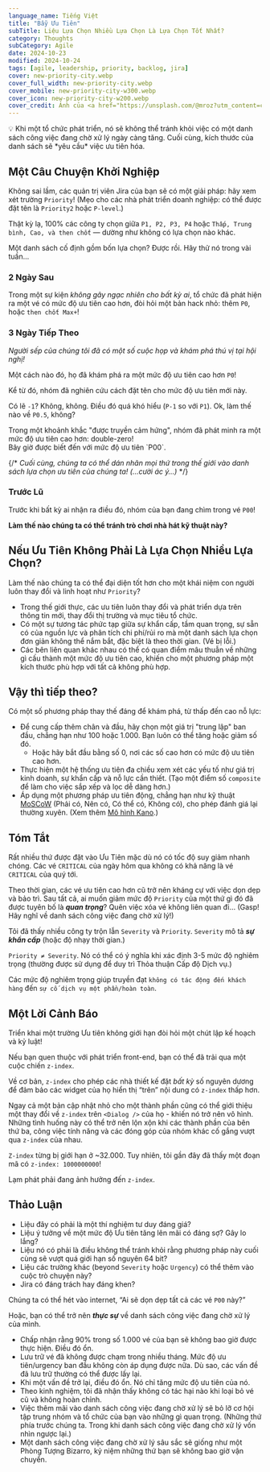 ```yaml
---
language_name: Tiếng Việt
title: "Bẫy Ưu Tiên"
subTitle: Liệu Lựa Chọn Nhiều Lựa Chọn Là Lựa Chọn Tốt Nhất?
category: Thoughts
subCategory: Agile
date: 2024-10-23
modified: 2024-10-24
tags: [agile, leadership, priority, backlog, jira]
cover: new-priority-city.webp
cover_full_width: new-priority-city.webp
cover_mobile: new-priority-city-w300.webp
cover_icon: new-priority-city-w200.webp
cover_credit: Ảnh của <a href="https://unsplash.com/@mroz?utm_content=creditCopyText&utm_medium=referral&utm_source=unsplash">Filip Mroz</a> trên <a href="https://unsplash.com/photos/photo-of-tram-beside-waiting-station-during-nighttime-023T4jyCRqA?utm_content=creditCopyText&utm_medium=referral&utm_source=unsplash">Unsplash</a>
---
```



<aside className="breakout">
💡 Khi một tổ chức phát triển, nó sẽ không thể tránh khỏi việc có một danh sách công việc đang chờ xử lý ngày càng tăng. Cuối cùng, kích thước của danh sách sẽ *yêu cầu* việc ưu tiên hóa.
</aside>

## Một Câu Chuyện Khởi Nghiệp

Không sai lầm, các quản trị viên Jira của bạn sẽ có một giải pháp: hãy xem xét trường `Priority`! (Mẹo cho các nhà phát triển doanh nghiệp: có thể được đặt tên là `Priority2` hoặc `P-level`.)

Thật kỳ lạ, 100% các công ty chọn giữa `P1, P2, P3, P4` hoặc `Thấp, Trung bình, Cao, và then chốt` — dường như không có lựa chọn nào khác.

Một danh sách cố định gồm bốn lựa chọn? Được rồi. Hãy thử nó trong vài tuần...

### 2 Ngày Sau

Trong một sự kiện *không gây ngạc nhiên cho bất kỳ ai*, tổ chức đã phát hiện ra một vé có mức độ ưu tiên cao hơn, đòi hỏi một bản hack nhỏ: thêm `P0`, hoặc `then chốt Max+`!

### 3 Ngày Tiếp Theo

*Người sếp của chúng tôi đã có một số cuộc họp và khám phá thú vị tại hội nghị!* 

Một cách nào đó, họ đã khám phá ra một mức độ ưu tiên cao hơn `P0`!

Kể từ đó, nhóm đã nghiên cứu cách đặt tên cho mức độ ưu tiên mới này.

Có lẽ `-1`? Không, không. Điều đó quá khó hiểu (`P-1` so với `P1`). Ok, làm thế nào về `P0.5`, không?

<p className="breakout">Trong một khoảnh khắc "được truyền cảm hứng", nhóm đã phát minh ra một mức độ ưu tiên cao hơn: double-zero!<br />Bây giờ được biết đến với mức độ ưu tiên `P00`.</p>

{/* *Cuối cùng, chúng ta có thể dán nhãn mọi thứ trong thế giới vào danh sách lựa chọn ưu tiên của chúng ta! (…cười ác ý…)* */}

### Trước Lũ

Trước khi bất kỳ ai nhận ra điều đó, nhóm của bạn đang chìm trong vé `P00`!

<b>Làm thế nào chúng ta có thể tránh trò chơi nhà hát kỹ thuật này?</b>

## Nếu Ưu Tiên Không Phải Là Lựa Chọn Nhiều Lựa Chọn?

Làm thế nào chúng ta có thể đại diện tốt hơn cho một khái niệm con người luôn thay đổi và linh hoạt như `Priority`?

- Trong thế giới thực, các ưu tiên luôn thay đổi và phát triển dựa trên thông tin mới, thay đổi thị trường và mục tiêu tổ chức.
- Có một sự tương tác phức tạp giữa sự khẩn cấp, tầm quan trọng, sự sẵn có của nguồn lực và phân tích chi phí/rủi ro mà một danh sách lựa chọn đơn giản không thể nắm bắt, đặc biệt là theo thời gian. (Vé bị lỗi.)
- Các bên liên quan khác nhau có thể có quan điểm mâu thuẫn về những gì cấu thành một mức độ ưu tiên cao, khiến cho một phương pháp một kích thước phù hợp với tất cả không phù hợp.

## Vậy thì tiếp theo?

Có một số phương pháp thay thế đáng để khám phá, từ thấp đến cao nỗ lực:

- Để cung cấp thêm chân và đầu, hãy chọn một giá trị "trung lập" ban đầu, chẳng hạn như 100 hoặc 1.000. Bạn luôn có thể tăng hoặc giảm số đó.
    - Hoặc hãy bắt đầu bằng số 0, nơi các số cao hơn có mức độ ưu tiên cao hơn.
- Thực hiện một hệ thống ưu tiên đa chiều xem xét các yếu tố như giá trị kinh doanh, sự khẩn cấp và nỗ lực cần thiết. (Tạo một điểm số `composite` để làm cho việc sắp xếp và lọc dễ dàng hơn.)
- Áp dụng một phương pháp ưu tiên động, chẳng hạn như kỹ thuật [MoSCoW](https://en.wikipedia.org/wiki/MoSCoW_method) (Phải có, Nên có, Có thể có, Không có), cho phép đánh giá lại thường xuyên. (Xem thêm [Mô hình Kano](https://en.wikipedia.org/wiki/Kano_model).)

## Tóm Tắt

Rất nhiều thứ được đặt vào Ưu Tiên mặc dù nó có tốc độ suy giảm nhanh chóng. Các vé `CRITICAL` của ngày hôm qua không có khả năng là vé `CRITICAL` của quý tới.

Theo thời gian, các vé ưu tiên cao hơn cũ trở nên kháng cự với việc dọn dẹp và bảo trì. Sau tất cả, ai muốn giảm mức độ `Priority` của một thứ gì đó đã được tuyên bố là ***quan trọng***? Quên việc xóa vé không liên quan đi… (Gasp! Hãy nghĩ về danh sách công việc đang chờ xử lý!)

Tôi đã thấy nhiều công ty trộn lẫn `Severity` và `Priority`. `Severity` mô tả ***sự khẩn cấp*** (hoặc độ nhạy thời gian.)

`Priority ≠ Severity`. Nó có thể có ý nghĩa khi xác định 3-5 mức độ nghiêm trọng (thường được sử dụng để duy trì Thỏa thuận Cấp độ Dịch vụ.)

Các mức độ nghiêm trọng giúp truyền đạt `không có tác động đến khách hàng` đến `sự cố dịch vụ một phần/hoàn toàn`.

## Một Lời Cảnh Báo

Triển khai một trường Ưu tiên không giới hạn đòi hỏi một chút lập kế hoạch và kỷ luật!

Nếu bạn quen thuộc với phát triển front-end, bạn có thể đã trải qua một cuộc chiến `z-index`.

Về cơ bản, `z-index` cho phép các nhà thiết kế đặt *bất kỳ* số nguyên dương để đảm bảo các widget của họ hiển thị “trên” nội dung có `z-index` thấp hơn.

Ngay cả một bản cập nhật nhỏ cho một thành phần cũng có thể giới thiệu một thay đổi về `z-index` trên `<Dialog />` của họ - khiến nó trở nên vô hình. Những tình huống này có thể trở nên lộn xộn khi các thành phần của bên thứ ba, công việc tính năng và các đóng góp của nhóm khác cố gắng vượt qua `z-index` của nhau.

`Z-index` từng bị giới hạn ở ~32.000. Tuy nhiên, tôi gần đây đã thấy một đoạn mã có `z-index: 1000000000`!

Lạm phát phải đang ảnh hưởng đến `z-index`.

## Thảo Luận

- Liệu đây có phải là một thí nghiệm tư duy đáng giá?
- Liệu ý tưởng về một mức độ Ưu tiên tăng lên mãi có đáng sợ? Gây lo lắng?
- Liệu nó có phải là điều không thể tránh khỏi rằng phương pháp này cuối cùng sẽ vượt quá giới hạn số nguyên 64 bit?
- Liệu các trường khác (beyond `Severity` hoặc `Urgency`) có thể thêm vào cuộc trò chuyện này?
- Jira có đáng trách hay đáng khen?

Chúng ta có thể hét vào internet, “Ai sẽ dọn dẹp tất cả các vé `P00` này?”

Hoặc, bạn có thể trở nên ***thực sự*** về danh sách công việc đang chờ xử lý của mình.

- Chấp nhận rằng 90% trong số 1.000 vé của bạn sẽ không bao giờ được thực hiện. Điều đó ổn.
- Lưu trữ vé đã không được chạm trong nhiều tháng. Mức độ ưu tiên/urgency ban đầu không còn áp dụng được nữa. Dù sao, các vấn đề đã lưu trữ thường có thể được lấy lại.
- Khi một vấn đề trở lại, điều đó ổn. Nó chỉ tăng mức độ ưu tiên của nó.
- Theo kinh nghiệm, tôi đã nhận thấy không có tác hại nào khi loại bỏ vé cũ và không hoàn chỉnh.
- Việc thêm mãi vào danh sách công việc đang chờ xử lý sẽ bỏ lỡ cơ hội tập trung nhóm và tổ chức của bạn vào những gì quan trọng. (Những thứ phía trước chúng ta. Trong khi danh sách công việc đang chờ xử lý vốn nhìn ngược lại.)
- Một danh sách công việc đang chờ xử lý sâu sắc sẽ giống như một Phòng Tượng Bizarro, kỷ niệm những thứ bạn sẽ không bao giờ vận chuyển.

